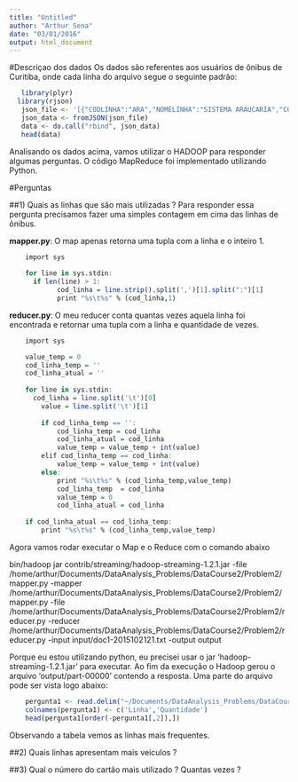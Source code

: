 ```yaml
---
title: "Untitled"
author: "Arthur Sena"
date: "03/01/2016"
output: html_document
---
```



#Descriçao dos dados
Os dados são referentes aos usuários de ônibus de Curitiba, onde cada linha do arquivo segue o seguinte padrão: 

```r
   library(plyr)
  library(rjson)
   json_file <- '[{"CODLINHA":"ARA","NOMELINHA":"SISTEMA ARAUCARIA","CODVEICULO":"00181","NUMEROCARTAO":"0002624774","DATAUTILIZACAO":"20/10/15 17:35:27,000000"},{"CODLINHA":"ARA","NOMELINHA":"SISTEMA ARAUCARIA","CODVEICULO":"00994","NUMEROCARTAO":"0002575080","DATAUTILIZACAO":"20/10/15 18:25:34,000000"},{"CODLINHA":"ARA","NOMELINHA":"SISTEMA ARAUCARIA","CODVEICULO":"00232","NUMEROCARTAO":"0002849283","DATAUTILIZACAO":"20/10/15 09:49:50,000000"},{"CODLINHA":"ARA","NOMELINHA":"SISTEMA ARAUCARIA","CODVEICULO":"00232","NUMEROCARTAO":"0001502669","DATAUTILIZACAO":"20/10/15 13:07:02,000000"},{"CODLINHA":"ARA","NOMELINHA":"SISTEMA ARAUCARIA","CODVEICULO":"00998","NUMEROCARTAO":"0003535943","DATAUTILIZACAO":"20/10/15 09:55:50,000000"},{"CODLINHA":"ARA","NOMELINHA":"SISTEMA ARAUCARIA","CODVEICULO":"00998","NUMEROCARTAO":"0003496859","DATAUTILIZACAO":"20/10/15 12:37:20,000000"}]'
   json_data <- fromJSON(json_file)
   data <- do.call("rbind", json_data)
   head(data)
```

Analisando os dados acima, vamos utilizar o HADOOP para responder algumas perguntas. O código MapReduce foi implementado
utilizando Python.

#Perguntas

##1)  Quais as linhas que são mais utilizadas ?
Para responder essa pergunta precisamos fazer uma simples contagem em cima das linhas de ônibus.

__mapper.py__: O map apenas retorna uma tupla com a linha e o inteiro 1.
```r
    import sys
    
    for line in sys.stdin:
      if len(line) > 1:
    		cod_linha = line.strip().split(',')[1].split(":")[1]
    		print "%s\t%s" % (cod_linha,1)
```

__reducer.py__: O meu reducer conta quantas vezes aquela linha foi encontrada e retornar uma tupla com a linha e quantidade de vezes.
```r
    import sys

    value_temp = 0
    cod_linha_temp = ''
    cod_linha_atual = ''
    
    for line in sys.stdin:
      cod_linha = line.split('\t')[0]
    	value = line.split('\t')[1]
    
    	if cod_linha_temp == '':
    		cod_linha_temp = cod_linha
    		cod_linha_atual = cod_linha
    		value_temp = value_temp + int(value) 
    	elif cod_linha_temp == cod_linha:
    		value_temp = value_temp + int(value)
    	else:
    		print "%s\t%s" % (cod_linha_temp,value_temp)
    		cod_linha_temp	= cod_linha
    		value_temp = 0
    		cod_linha_atual = cod_linha
    
    if cod_linha_atual == cod_linha_temp:
    	print "%s\t%s" % (cod_linha_temp,value_temp)
```

Agora vamos rodar executar o Map e o Reduce com o comando abaixo

bin/hadoop jar contrib/streaming/hadoop-streaming-1.2.1.jar -file /home/arthur/Documents/DataAnalysis_Problems/DataCourse2/Problem2/mapper.py  -mapper /home/arthur/Documents/DataAnalysis_Problems/DataCourse2/Problem2/mapper.py -file /home/arthur/Documents/DataAnalysis_Problems/DataCourse2/Problem2/reducer.py   -reducer /home/arthur/Documents/DataAnalysis_Problems/DataCourse2/Problem2/reducer.py -input input/doc1-2015102121.txt -output output

Porque eu estou utilizando python, eu precisei usar o jar 'hadoop-streaming-1.2.1.jar' para executar. Ao fim da execução o Hadoop gerou o arquivo 'output/part-00000' contendo a resposta. Uma parte do arquivo pode ser vista logo abaixo:

```r
    pergunta1 <- read.delim("~/Documents/DataAnalysis_Problems/DataCourse2/Problem2/pergunta1.txt", header=FALSE)
    colnames(pergunta1) <- c('Linha','Quantidade')
    head(pergunta1[order(-pergunta1[,2]),])
```

Observando a tabela vemos as linhas mais frequentes.


##2)  Quais linhas apresentam mais veiculos ?

##3)  Qual o número do cartão mais utilizado ? Quantas vezes ?



